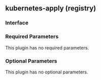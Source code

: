 ## kubernetes-apply (registry)

### Interface

### Required Parameters

This plugin has no required parameters.

### Optional Parameters

This plugin has no optional parameters.
